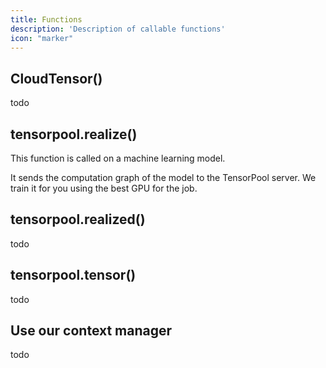 ```yaml
---
title: Functions
description: 'Description of callable functions'
icon: "marker"
---
```

## CloudTensor()
todo

## tensorpool.realize()
This function is called on a machine learning model. 

It sends the computation graph of the model to the TensorPool server. We train it for you using the best GPU for the job.

## tensorpool.realized()
todo

## tensorpool.tensor()
todo

## Use our context manager
todo